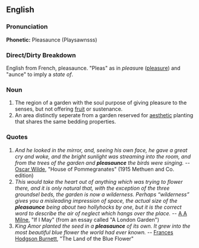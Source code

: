 ==English==
===Pronunciation===
'''Phonetic:''' Pleasaunce (Playsawnsss)

===Direct/Dirty Breakdown===

English from French, pleasaunce. "Pleas" as in ''pleas''ure ([[pleasure]]) and "aunce" to imply a ''state of''. 

===Noun===
#The region of a garden with the soul purpose of giving pleasure to the senses, but not offering [[fruit]] or sustenance.
#An area distinctly seperate from a garden reserved for [[aesthetic]] planting that shares the same bedding properties.

===Quotes===
#''And he looked in the mirror, and, seeing his own face, he gave a great cry and woke, and the bright sunlight was streaming into the room, and from the trees of the garden and '''pleasaunce''' the birds were singing.'' -- [[w:Oscar Wilde|Oscar Wilde]], "House of Pommegranates" (1915 Methuen and Co. edition)
#''This would take the heart out of anything which was trying to flower there, and it is only natural that, with the exception of the three groundsel beds, the garden is now a wilderness. Perhaps “wilderness” gives you a misleading impression of space, the actual size of the '''pleasaunce''' being about two hollyhocks by one, but it is the correct word to describe the air of neglect which hangs over the place.'' -- [[w:A A Milne|A A Milne]], "If I May" (from an essay called "A London Garden")
#''King Amor planted the seed in a '''pleasaunce''' of its own. It grew into the most beautiful blue flower the world had ever known.'' -- [[w:Frances Hodgson Burnett|Frances Hodgson Burnett]], "The Land of the Blue Flower"